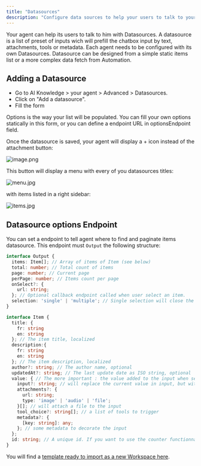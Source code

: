 ```yaml
---
title: "Datasources"
description: "Configure data sources to help your users to talk to your agent"
---
```


Your agent can help its users to talk to him with Datasources. A datasource is a list of preset of inputs wich will prefill the chatbox input by text, attachments, tools or metadata. Each agent needs to be configured with its own Datasources. Datasource can be designed from a simple static items list or a more complex data fetch from Automation.

## Adding a Datasource

- Go to AI Knowledge \> your agent \> Advanced \> Datasources.
- Click on "Add a datasource".
- Fill the form

Options is the way your list will be populated. You can fill your own options statically in this form, or you can define a endpoint URL in optionsEndpoint field.

Once the datasource is saved, your agent will display a \+ icon instead of the attachment button:

![image.png](/images/image.png)

This button will display a menu with every of you datasources titles:

![menu.jpg](/images/menu.jpg)

with items listed in a right sidebar:

![items.jpg](/images/items.jpg)

## Datasource options Endpoint

You can set a endpoint to tell agent where to find and paginate items datasource. This endpoint must `Output` the following structure:

```typescript
interface Output {
  items: Item[]; // Array of items of Item (see below)
  total: number; // Total count of items
  page: number; // Current page
  perPage: number; // Items count per page
  onSelect?: {
    url: string;
  }; // Optional callback endpoint called when user select an item.
  selection: 'single' | 'multiple'; // Single selection will close the pickr on the first selection, when multiple will allow to check many then will need to click on submit button.
}

interface Item {
  title: {
    fr: string
    en: string
  }; // The item title, localized
  description:{
    fr: string
    en: string
  }; // The item description, localized
  author?: string; // The author name, optional
  updatedAt?: string; // The last update date as ISO string, optional
  value: { // The more important : the value added to the input when selecting item
    input?: string; // will replace the current value in input, but without submitting it
	attachments?: {
      url: string;
      type: 'image' | 'audio' | 'file';
    }[]; // will attach a file to the input
    tool_choice?: string[]; // a list of tools to trigger
    metadata?: {
      [key: string]: any;
	}; // some metadata to decorate the input
  };
  id: string; // A unique id. If you want to use the counter functionnality, keep it stable
}
```

You will find a [template ready to import as a new Workspace here](https://github.com/prismeai/template-prompt-store-datasource).